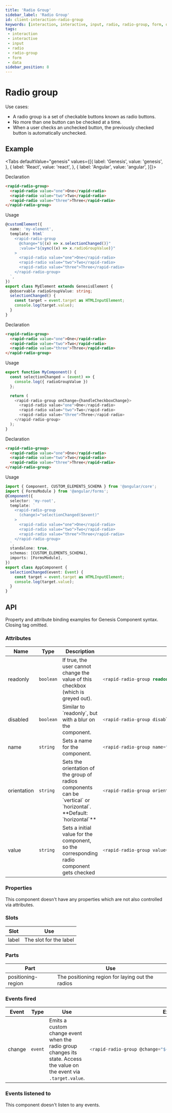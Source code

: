 ```yaml
---
title: 'Radio Group'
sidebar_label: 'Radio Group'
id: client-interaction-radio-group
keywords: [interaction, interactive, input, radio, radio-group, form, data]
tags:
 - interaction
 - interactive
 - input
 - radio
 - radio-group
 - form
 - data
sidebar_position: 8
---
```



# Radio group

Use cases:
* A radio group is a set of checkable buttons known as radio buttons.
* No more than one button can be checked at a time.
* When a user checks an unchecked button, the previously checked button is automatically unchecked.

## Example

<RadioGroupDemo />

<Tabs defaultValue="genesis" values={[{ label: 'Genesis', value: 'genesis', }, { label: 'React', value: 'react', }, { label: 'Angular', value: 'angular', }]}>

<TabItem value="genesis">

Declaration
```html
<rapid-radio-group>
  <rapid-radio value="one">One</rapid-radio>
  <rapid-radio value="two">Two</rapid-radio>
  <rapid-radio value="three">Three</rapid-radio>
</rapid-radio-group>
```

Usage
```typescript
@customElement({
  name: 'my-element',
  template: html`
    <rapid-radio-group
      @change="${(x) => x.selectionChanged()}"
      :value="${sync((x) => x.radioGroupValue)}"
    >
      <rapid-radio value="one">One</rapid-radio>
      <rapid-radio value="two">Two</rapid-radio>
      <rapid-radio value="three">Three</rapid-radio>
    </rapid-radio-group>
  `,
})
export class MyElement extends GenesisElement {
  @observable radioGroupValue: string;
  selectionChanged() {
    const target = event.target as HTMLInputElement;
    console.log(target.value);
  }
}
```

</TabItem>
<TabItem value="react">

Declaration
```html
<rapid-radio-group>
  <rapid-radio value="one">One</rapid-radio>
  <rapid-radio value="two">Two</rapid-radio>
  <rapid-radio value="three">Three</rapid-radio>
</rapid-radio-group>
```
Usage
```typescript
export function MyComponent() {
  const selectionChanged = (event) => {
    console.log({ radioGroupValue })
  };

  return (
    <rapid-radio-group onChange={handleCheckboxChange}>
      <rapid-radio value="one">One</rapid-radio>
      <rapid-radio value="two">Two</rapid-radio>
      <rapid-radio value="three">Three</rapid-radio>
    </rapid-radio-group>
  );
}
```
</TabItem>
<TabItem value="angular">

Declaration
```html
<rapid-radio-group>
  <rapid-radio value="one">One</rapid-radio>
  <rapid-radio value="two">Two</rapid-radio>
  <rapid-radio value="three">Three</rapid-radio>
</rapid-radio-group>
```

Usage
```typescript
import { Component, CUSTOM_ELEMENTS_SCHEMA } from '@angular/core';
import { FormsModule } from '@angular/forms';
@Component({
  selector: 'my-root',
  template: `
    <rapid-radio-group
      (change)="selectionChanged($event)"
    >
      <rapid-radio value="one">One</rapid-radio>
      <rapid-radio value="two">Two</rapid-radio>
      <rapid-radio value="three">Three</rapid-radio>
    </rapid-radio-group>
  `,
  standalone: true,
  schemas: [CUSTOM_ELEMENTS_SCHEMA],
  imports: [FormsModule],
})
export class AppComponent {
  selectionChanged(event: Event) {
    const target = event.target as HTMLInputElement;
    console.log(target.value);
  }
}
```
</TabItem>
</Tabs>

## API

Property and attribute binding examples for Genesis Component syntax. Closing tag omitted.

### Attributes

<table>
  <thead><tr><th>Name</th><th>Type</th><th>Description</th><th>Example</th></tr></thead>
  <tbody>
    <tr>
      <td>readonly</td>
      <td><code>boolean</code></td>
      <td>If true, the user cannot change the value of this checkbox (which is greyed out).</td>
<td>

```typescript
<rapid-radio-group readonly>
```

</td>
    </tr>
    <tr>
      <td>disabled</td>
      <td><code>boolean</code></td>
      <td>Similar to `readonly`, but with a blur on the component.</td>
<td>

```typescript
<rapid-radio-group disabled>
```

</td>
    </tr>
    <tr>
      <td>name</td>
      <td><code>string</code></td>
      <td>Sets a name for the component.</td>
<td>

```typescript
<rapid-radio-group name="Name">
```

</td>
    </tr>
    <tr>
      <td>orientation</td>
      <td><code>string</code></td>
      <td>Sets the orientation of the group of radios components can be `vertical` or `horizontal`. **Default: `horizontal`**</td>
<td>

```typescript
<rapid-radio-group orientation="vertical">
```

</td>
    </tr>
    <tr>
      <td>value</td>
      <td><code>string</code></td>
      <td>Sets a initial value for the component, so the corresponding radio component gets checked</td>
<td>

```typescript
<rapid-radio-group value=${sync((x) => x.radioGroupValue)}>
```

</td>
    </tr>
  </tbody>
</table>

### Properties
This component doesn't have any properties which are not also controlled via attributes.

### Slots

| Slot | Use |
|---|---|
| label	| The slot for the label |

### Parts

| Part | Use |
|---|---|
| positioning-region | The positioning region for laying out the radios |

### Events fired

<table>
  <thead><tr><th>Event</th><th>Type</th><th>Use</th><th>Example</th></tr></thead>
  <tbody>
  <tr>
    <td>change</td>
    <td><code>event</code></td>
    <td>Emits a custom change event when the radio group changes its state. Access the value on the event via <code>.target.value</code>.</td>
<td>

```typescript
<rapid-radio-group @change="${(x) => x.myChangeHandler(event)}">
```

</td>
  </tr>
  </tbody>
</table>


### Events listened to
This component doesn't listen to any events.
